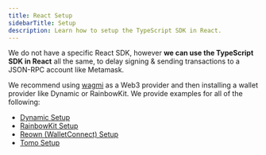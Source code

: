 ```yaml
---
title: React Setup
sidebarTitle: Setup
description: Learn how to setup the TypeScript SDK in React.
---
```


We do not have a specific React SDK, however **we can use the TypeScript SDK in React** all the same, to delay signing & sending transactions to a JSON-RPC account like Metamask.

We recommend using [wagmi](https://wagmi.sh/) as a Web3 provider and then installing a wallet provider like Dynamic or RainbowKit. We provide examples for all of the following:

- [Dynamic Setup](/developers/react-guide/wallet-providers/dynamic-setup)
- [RainbowKit Setup](/developers/react-guide/wallet-providers/rainbowkit-setup)
- [Reown (WalletConnect) Setup](/developers/react-guide/wallet-providers/reown-setup)
- [Tomo Setup](/developers/react-guide/wallet-providers/tomo-setup)
